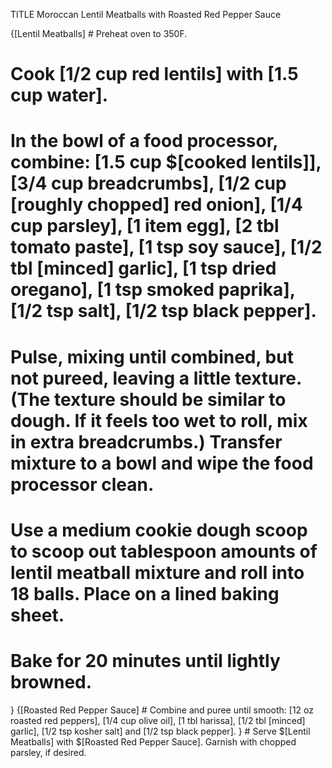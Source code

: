 TITLE Moroccan Lentil Meatballs with Roasted Red Pepper Sauce

{[Lentil Meatballs]
# Preheat oven to 350F.	

# Cook [1/2 cup red lentils] with [1.5 cup water].
# In the bowl of a food processor, combine: [1.5 cup $[cooked lentils]], [3/4 cup breadcrumbs], [1/2 cup [roughly chopped] red onion], [1/4 cup parsley], [1 item egg], [2 tbl tomato paste], [1 tsp soy sauce], [1/2 tbl [minced] garlic], [1 tsp dried oregano], [1 tsp smoked paprika], [1/2 tsp salt], [1/2 tsp black pepper].
# Pulse, mixing until combined, but not pureed, leaving a little texture. (The texture should be similar to dough. If it feels too wet to roll, mix in extra breadcrumbs.) Transfer mixture to a bowl and wipe the food processor clean.
# Use a medium cookie dough scoop to scoop out tablespoon amounts of lentil meatball mixture and roll into 18 balls. Place on a lined baking sheet.
# Bake for 20 minutes until lightly browned.
}
{[Roasted Red Pepper Sauce]
# Combine and puree until smooth: [12 oz roasted red peppers], [1/4 cup olive oil], [1 tbl harissa], [1/2 tbl [minced] garlic], [1/2 tsp kosher salt] and [1/2 tsp black pepper].
}
# Serve $[Lentil Meatballs] with $[Roasted Red Pepper Sauce]. Garnish with chopped parsley, if desired.
